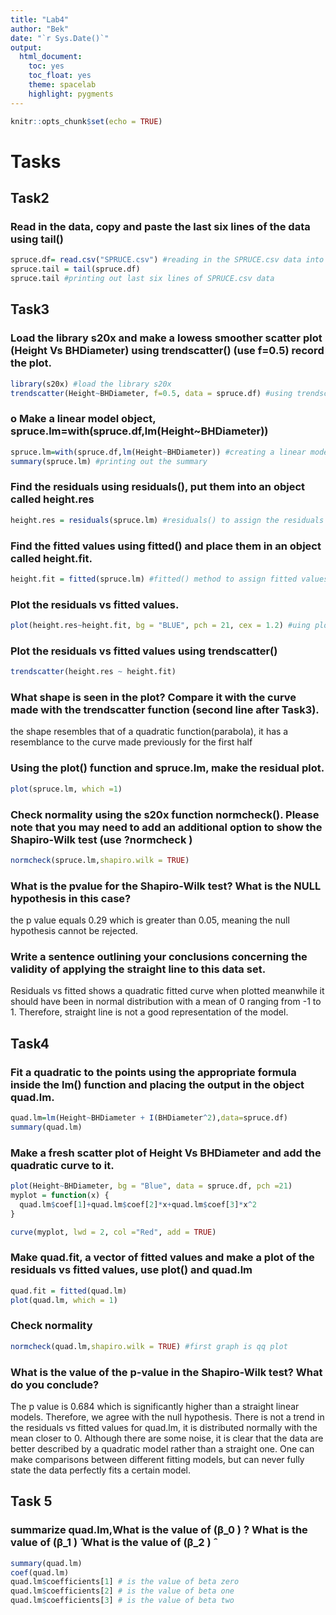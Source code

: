 ```yaml
---
title: "Lab4"
author: "Bek"
date: "`r Sys.Date()`"
output: 
  html_document:
    toc: yes
    toc_float: yes
    theme: spacelab
    highlight: pygments
---
```


```r
knitr::opts_chunk$set(echo = TRUE)
```

# Tasks

## Task2

### Read in the data, copy and paste the last six lines of the data using tail()

```r

spruce.df= read.csv("SPRUCE.csv") #reading in the SPRUCE.csv data into spruce.df
spruce.tail = tail(spruce.df) 
spruce.tail #printing out last six lines of SPRUCE.csv data
```

## Task3 

### Load the library s20x and make a lowess smoother scatter plot (Height Vs BHDiameter) using trendscatter() (use f=0.5) record the plot.

```r
library(s20x) #load the library s20x 
trendscatter(Height~BHDiameter, f=0.5, data = spruce.df) #using trendscatter to print out HEIGHT vs BHDiameter
```


### o	Make a linear model object, spruce.lm=with(spruce.df,lm(Height~BHDiameter))

```r
spruce.lm=with(spruce.df,lm(Height~BHDiameter)) #creating a linear model from HEIGHT~BHDiameter
summary(spruce.lm) #printing out the summary

```


###	Find the residuals using residuals(), put them into an object called height.res

```r
height.res = residuals(spruce.lm) #residuals() to assign the residuals to height.res object for further use
```


###	Find the fitted values using fitted() and place them in an object called height.fit.


```r
height.fit = fitted(spruce.lm) #fitted() method to assign fitted values to height.fit object for further use

```

###	Plot the residuals vs fitted values.

```r
plot(height.res~height.fit, bg = "BLUE", pch = 21, cex = 1.2) #uing plot method to plot residuals against fitted values, blue dot and 1.2 more size
```


###	Plot the residuals vs fitted values using trendscatter()

```r
trendscatter(height.res ~ height.fit)
```


### What shape is seen in the plot? Compare it with the curve made with the trendscatter function (second line after Task3). 

the shape resembles that of a quadratic function(parabola), it has a resemblance to the curve made previously for the first half


###	Using the plot() function and spruce.lm, make the residual plot.

```r
plot(spruce.lm, which =1)
```


### Check normality using the s20x function normcheck(). Please note that you may need to add an additional option to show the Shapiro-Wilk test (use ?normcheck )

```r
normcheck(spruce.lm,shapiro.wilk = TRUE)
```

### What is the pvalue for the Shapiro-Wilk test? What is the NULL hypothesis in this case?

the p value equals 0.29 which is greater than 0.05, meaning the null hypothesis cannot be rejected.

###	Write a sentence outlining your conclusions concerning the validity of applying the straight line to this data set.

Residuals vs fitted shows a quadratic fitted curve when plotted meanwhile it should have been in normal distribution with a mean of 0 ranging from -1 to 1. Therefore, straight line is not a good representation of the model.

## Task4

### Fit a quadratic to the points using the appropriate formula inside the lm() function and placing the output in the object quad.lm.

```r
quad.lm=lm(Height~BHDiameter + I(BHDiameter^2),data=spruce.df)
summary(quad.lm)

```


### Make a fresh scatter plot of Height Vs BHDiameter and add the quadratic curve to it.


```r
plot(Height~BHDiameter, bg = "Blue", data = spruce.df, pch =21)
myplot = function(x) {
  quad.lm$coef[1]+quad.lm$coef[2]*x+quad.lm$coef[3]*x^2
}

curve(myplot, lwd = 2, col ="Red", add = TRUE)
```


### Make quad.fit, a vector of fitted values and make a plot of the residuals vs fitted values, use plot() and quad.lm

```r
quad.fit = fitted(quad.lm)
plot(quad.lm, which = 1)

```


### Check normality

```r
normcheck(quad.lm,shapiro.wilk = TRUE) #first graph is qq plot
```



###	What is the value of the p-value in the Shapiro-Wilk test? What do you conclude?

The p value is 0.684 which is significantly higher than a straight linear models. Therefore, we agree with the null hypothesis. There is not a trend in the residuals vs fitted values for quad.lm, it is distributed normally with the mean closer to 0. Although there are some noise, it is clear that the data are better described by a quadratic model rather than a straight one. One can make comparisons between different fitting models, but can never fully state the data perfectly fits a certain model. 


## Task 5

### summarize quad.lm,What is the value of (β_0 ) ̂? 	What is the value of (β_1 ) ̂ 	What is the value of (β_2 ) ̂

```r
summary(quad.lm)
coef(quad.lm)
quad.lm$coefficients[1] # is the value of beta zero
quad.lm$coefficients[2] # is the value of beta one
quad.lm$coefficients[3] # is the value of beta two

```


### 
